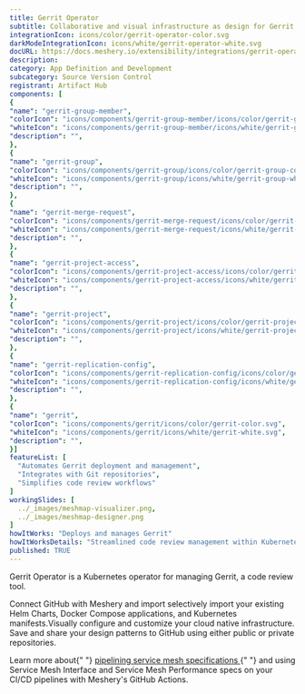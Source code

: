 ```yaml
---
title: Gerrit Operator
subtitle: Collaborative and visual infrastructure as design for Gerrit Operator
integrationIcon: icons/color/gerrit-operator-color.svg
darkModeIntegrationIcon: icons/white/gerrit-operator-white.svg
docURL: https://docs.meshery.io/extensibility/integrations/gerrit-operator
description: 
category: App Definition and Development
subcategory: Source Version Control
registrant: Artifact Hub
components: [
{
"name": "gerrit-group-member",
"colorIcon": "icons/components/gerrit-group-member/icons/color/gerrit-group-member-color.svg",
"whiteIcon": "icons/components/gerrit-group-member/icons/white/gerrit-group-member-white.svg",
"description": "",
},
{
"name": "gerrit-group",
"colorIcon": "icons/components/gerrit-group/icons/color/gerrit-group-color.svg",
"whiteIcon": "icons/components/gerrit-group/icons/white/gerrit-group-white.svg",
"description": "",
},
{
"name": "gerrit-merge-request",
"colorIcon": "icons/components/gerrit-merge-request/icons/color/gerrit-merge-request-color.svg",
"whiteIcon": "icons/components/gerrit-merge-request/icons/white/gerrit-merge-request-white.svg",
"description": "",
},
{
"name": "gerrit-project-access",
"colorIcon": "icons/components/gerrit-project-access/icons/color/gerrit-project-access-color.svg",
"whiteIcon": "icons/components/gerrit-project-access/icons/white/gerrit-project-access-white.svg",
"description": "",
},
{
"name": "gerrit-project",
"colorIcon": "icons/components/gerrit-project/icons/color/gerrit-project-color.svg",
"whiteIcon": "icons/components/gerrit-project/icons/white/gerrit-project-white.svg",
"description": "",
},
{
"name": "gerrit-replication-config",
"colorIcon": "icons/components/gerrit-replication-config/icons/color/gerrit-replication-config-color.svg",
"whiteIcon": "icons/components/gerrit-replication-config/icons/white/gerrit-replication-config-white.svg",
"description": "",
},
{
"name": "gerrit",
"colorIcon": "icons/components/gerrit/icons/color/gerrit-color.svg",
"whiteIcon": "icons/components/gerrit/icons/white/gerrit-white.svg",
"description": "",
}]
featureList: [
  "Automates Gerrit deployment and management",
  "Integrates with Git repositories",
  "Simplifies code review workflows"
]
workingSlides: [
  ../_images/meshmap-visualizer.png,
  ../_images/meshmap-designer.png
]
howItWorks: "Deploys and manages Gerrit"
howItWorksDetails: "Streamlined code review management within Kubernetes"
published: TRUE
---
```


<p>Gerrit Operator is a Kubernetes operator for managing Gerrit, a code review tool.</p>
<p>
  Connect GitHub with Meshery and import selectively import your existing Helm Charts, Docker
  Compose applications, and Kubernetes manifests.Visually configure and customize your cloud native
  infrastructure. Save and share your design patterns to GitHub using either public or private
  repositories.
</p>
<p>
  Learn more about{" "}
  <a href="/blog/service-mesh-specifications/pipelining-service-mesh-specifications">
    pipelining service mesh specifications
  </a>{" "}
  and using Service Mesh Interface and Service Mesh Performance specs on your CI/CD pipelines with
  Meshery's GitHub Actions.
</p>
